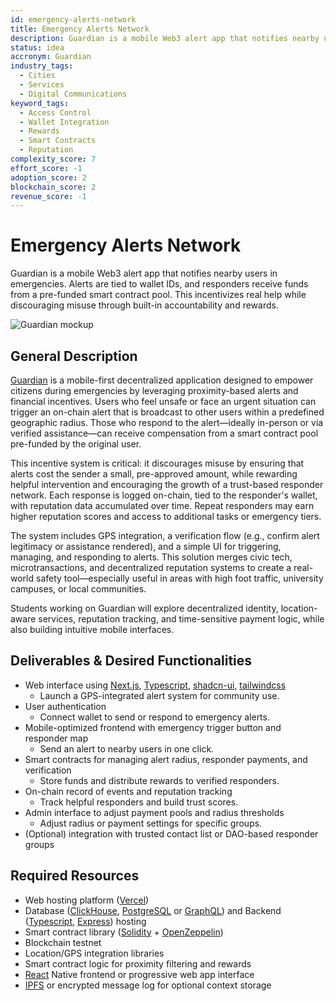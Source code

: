 ```yaml
---
id: emergency-alerts-network
title: Emergency Alerts Network
description: Guardian is a mobile Web3 alert app that notifies nearby users in emergencies. Alerts are tied to wallet IDs, and responders receive funds from a pre-funded smart contract pool. This incentivizes real help while discouraging misuse through built-in accountability and rewards.
status: idea
accronym: Guardian
industry_tags:
  - Cities
  - Services
  - Digital Communications
keyword_tags:
  - Access Control
  - Wallet Integration
  - Rewards
  - Smart Contracts
  - Reputation
complexity_score: 7
effort_score: -1
adoption_score: 2
blockchain_score: 2
revenue_score: -1
---
```




# Emergency Alerts Network

Guardian is a mobile Web3 alert app that notifies nearby users in emergencies. Alerts are tied to wallet IDs, and responders receive funds from a pre-funded smart contract pool. This incentivizes real help while discouraging misuse through built-in accountability and rewards.

![Guardian mockup](/images/project/emergency-alerts-network.jpg)

## General Description

[Guardian](https://guardian.monark.io) is a mobile-first decentralized application designed to empower citizens during emergencies by leveraging proximity-based alerts and financial incentives. Users who feel unsafe or face an urgent situation can trigger an on-chain alert that is broadcast to other users within a predefined geographic radius. Those who respond to the alert—ideally in-person or via verified assistance—can receive compensation from a smart contract pool pre-funded by the original user.

This incentive system is critical: it discourages misuse by ensuring that alerts cost the sender a small, pre-approved amount, while rewarding helpful intervention and encouraging the growth of a trust-based responder network. Each response is logged on-chain, tied to the responder's wallet, with reputation data accumulated over time. Repeat responders may earn higher reputation scores and access to additional tasks or emergency tiers.

The system includes GPS integration, a verification flow (e.g., confirm alert legitimacy or assistance rendered), and a simple UI for triggering, managing, and responding to alerts. This solution merges civic tech, microtransactions, and decentralized reputation systems to create a real-world safety tool—especially useful in areas with high foot traffic, university campuses, or local communities.

Students working on Guardian will explore decentralized identity, location-aware services, reputation tracking, and time-sensitive payment logic, while also building intuitive mobile interfaces.

## Deliverables & Desired Functionalities

- Web interface using [Next.js](https://nextjs.org/), [Typescript](https://www.typescriptlang.org/), [shadcn-ui](https://ui.shadcn.com/), [tailwindcss](https://tailwindcss.com/)
    - Launch a GPS-integrated alert system for community use.
- User authentication 
    - Connect wallet to send or respond to emergency alerts.
- Mobile-optimized frontend with emergency trigger button and responder map
    - Send an alert to nearby users in one click.
- Smart contracts for managing alert radius, responder payments, and verification
    - Store funds and distribute rewards to verified responders.
- On-chain record of events and reputation tracking
    - Track helpful responders and build trust scores.
- Admin interface to adjust payment pools and radius thresholds
    - Adjust radius or payment settings for specific groups.
- (Optional) integration with trusted contact list or DAO-based responder groups

## Required Resources

- Web hosting platform ([Vercel](https://www.vercel.com/))
- Database ([ClickHouse](https://clickhouse.com/), [PostgreSQL](https://www.postgresql.org/) or [GraphQL](https://graphql.org/)) and Backend ([Typescript](https://www.typescriptlang.org/), [Express](https://expressjs.com/)) hosting
- Smart contract library ([Solidity](https://soliditylang.org/) + [OpenZeppelin](https://www.openzeppelin.com/))
- Blockchain testnet
- Location/GPS integration libraries
- Smart contract logic for proximity filtering and rewards
- [React](https://react.dev/) Native frontend or progressive web app interface
- [IPFS](https://ipfs.tech/) or encrypted message log for optional context storage
